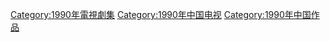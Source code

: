 {{Catnav|頁面分類|...|电视节目|电视剧|每年電視影集|1990年電視影集}}
{{Catnav|頁面分類|...|电视节目|电视剧|各國電視劇|中国电视剧|每年中國電視劇集}}

{{cat year nav
| year = 1990
| cat = 中國電視劇集 
| sortkey = 中國電視劇集
| article = 中國電視劇
| in = 
}}


[[Category:1990年電視劇集|Category:1990年電視劇集]]
[[Category:1990年中国电视|Category:1990年中国电视]]
[[Category:1990年中国作品|Category:1990年中国作品]]